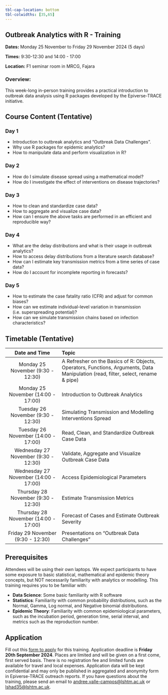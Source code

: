 ```yaml
---
tbl-cap-location: bottom
tbl-colwidths: [35,65]
---
```


## Outbreak Analytics with R - Training {#pre-summit-training}

**Dates:** Monday 25 November to Friday 29 November 2024 (5 days)

**Times:** 9:30-12:30 and 14:00 - 17:00

**Location:** F1 seminar room in MRCG, Fajara

### Overview:

This week-long in-person training provides a practical introduction to outbreak data analysis using R packages developed by the Epiverse-TRACE initiative.

## Course Content (Tentative)

### Day 1

-   Introduction to outbreak analytics and "Outbreak Data Challenges".
-   Why use R packages for epidemic analytics?
-   How to manipulate data and perform visualization in R?

### Day 2

-   How do I simulate disease spread using a mathematical model?
-   How do I investigate the effect of interventions on disease trajectories?

### Day 3

-   How to clean and standardize case data?
-   How to aggregate and visualize case data?
-   How can I ensure the above tasks are performed in an efficient and reproducible way?

### Day 4

-   What are the delay distributions and what is their usage in outbreak analytics?
-   How to access delay distributions from a literature search database?
-   How can I estimate key transmission metrics from a time series of case data?
-   How do I account for incomplete reporting in forecasts?

### Day 5

-   How to estimate the case fatality ratio (CFR) and adjust for common biases?
-   How can we estimate individual-level variation in transmission (i.e. superspreading potential)?
-   How can we simulate transmission chains based on infection characteristics?

## Timetable (Tentative)

|             Date and Time             | Topic                                                                                                                             |
|:-----------------------:|:----------------------------------------------|
|   Monday 25 November (9:30 - 12:30)   | A Refresher on the Basics of R: Objects, Operators, Functions, Arguments, Data Manipulation (read, filter, select, rename & pipe) |
|  Monday 25 November (14:00 - 17:00)   | Introduction to Outbreak Analytics                                                                                                |
|  Tuesday 26 November (9:30 - 12:30)   | Simulating Transmission and Modelling Interventions Spread                                                                        |
|  Tuesday 26 November (14:00 - 17:00)  | Read, Clean, and Standardize Outbreak Case Data                                                                                   |
| Wednesday 27 November (9:30 - 12:30)  | Validate, Aggregate and Visualize Outbreak Case Data                                                                              |
| Wednesday 27 November (14:00 - 17:00) | Access Epidemiological Parameters                                                                                                 |
|  Thursday 28 November (9:30 - 12:30)  | Estimate Transmission Metrics                                                                                                     |
| Thursday 28 November (14:00 - 17:00)  | Forecast of Cases and Estimate Outbreak Severity                                                                                  |
|   Friday 29 November (9:30 - 12:30)   | Presentations on "Outbreak Data Challenges"                                                                                       |

## Prerequisites

Attendees will be using their own laptops. We expect participants to have some exposure to basic statistical, mathematical and epidemic theory concepts, but NOT necessarily familiarity with analytics or modelling. This training requires you to be familiar with:

-   **Data Science**: Some basic familiarity with R software
-   **Statistics**: Familiarity with common probability distributions, such as the Normal, Gamma, Log normal, and Negative binomial distributions.
-   **Epidemic Theory**: Familiarity with common epidemiological parameters, such as the incubation period, generation time, serial interval, and metrics such as the reproduction number.

## Application

Fill out this [form to apply](https://forms.office.com/e/MdHMYMKmC7) for this training. Application deadline is **Friday 20th September 2024**. Places are limited and will be given on a first come, first served basis. There is no registration fee and limited funds are available for travel and local expenses. Application data will be kept confidential and may only be published in aggregated and anonymity form in Epiverse-TRACE outreach reports. If you have questions about the training, please send an email to [andree.valle-campos\@lshtm.ac.uk]() or [lshad35\@lshtm.ac.uk]().
